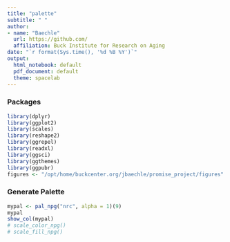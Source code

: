 ```yaml
---
title: "palette"
subtitle: " "
author:
- name: "Baechle"
  url: https://github.com/
  affiliation: Buck Institute for Research on Aging
date: "`r format(Sys.time(), '%d %B %Y')`"
output:
  html_notebook: default
  pdf_document: default
  theme: spacelab
---
```


### Packages
```r
library(dplyr)
library(ggplot2)
library(scales)
library(reshape2)
library(ggrepel)
library(readxl)
library(ggsci)
library(ggthemes)
library(ggpubr)
figures <- "/opt/home/buckcenter.org/jbaechle/promise_project/figures"
```

### Generate Palette
```r
mypal <- pal_npg("nrc", alpha = 1)(9)
mypal
show_col(mypal)
# scale_color_npg() 
# scale_fill_npg()
```





